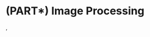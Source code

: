 # (PART\*) Image Processing {-}

\renewcommand{\eqdef}{\overset{\textrm{def}}{=}}
\newcommand{\M}{\mathcal{M}}
\newcommand{\R}{\mathcal{R}}
\newcommand{\X}{\mathcal{X}}
\newcommand{\Y}{\mathcal{Y}}
\newcommand{\Shape}{\mathcal{S}},
\newcommand{\x}{\mathbf{x}}
\newcommand{\y}{\mathbf{y}}
\newcommand{\z}{\mathbf{z}}
\newcommand{\w}{\mathbf{w}}
\newcommand{\be}{\mathbf{e}}
\newcommand{\bo}{\mathbf{o}}
\newcommand{\bp}{\mathbf{p}}
\newcommand{\bq}{\mathbf{q}}
\newcommand{\bE}{\mathbf{E}}
\newcommand{\bL}{\mathbf{L}}
\newcommand{\bM}{\mathbf{M}}
\newcommand{\bQ}{\mathbf{Q}}
\newcommand{\bR}{\mathbf{R}}
\newcommand{\bSigma}{\mathbf{\Sigma}}
\newcommand{\bT}{\mathbf{T}}
